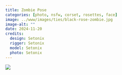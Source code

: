 ```yaml
---
title: Zombie Pose
categories: [photo, nsfw, corset, rosettes, face]
image: ../www/images/ties/black-rose-zombie.jpg
image-alt: ""
date: 2024-11-20
credits: 
  design: Setonix
  rigger: Setonix
  model: Setonix
  photo: Setonix
---
```


![](../www/images/ties/black-rose-zombie.jpg)

